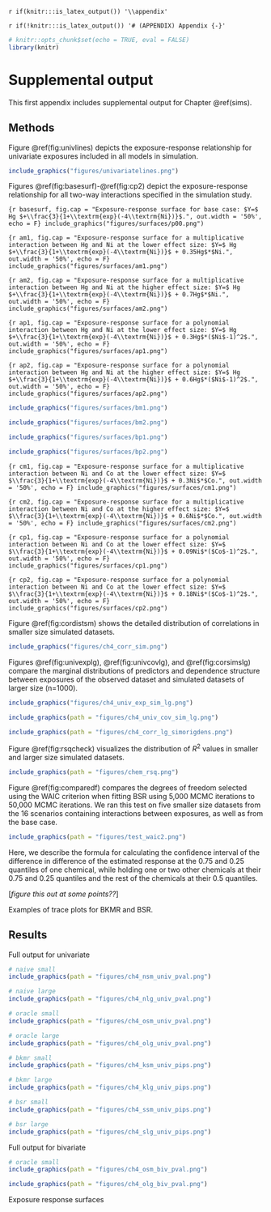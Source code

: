 `r if(knitr:::is_latex_output()) '\\appendix'`

`r if(!knitr:::is_latex_output()) '# (APPENDIX) Appendix {-}'` 
<!--
The first appendix must start with the above text. Do not remove!
-->

```r
# knitr::opts_chunk$set(echo = TRUE, eval = FALSE)
library(knitr)
```

# Supplemental output {#appa} 

This first appendix includes supplemental output for Chapter \@ref(sims). 

## Methods {#suppmethods}

Figure \@ref(fig:univlines) depicts the exposure-response relationship for univariate exposures included in all models in simulation. 

```r
include_graphics("figures/univariatelines.png")
```


Figures \@ref(fig:basesurf)-\@ref(fig:cp2) depict the exposure-response relationship for all two-way interactions specified in the simulation study. 

```{r basesurf, fig.cap = "Exposure-response surface for base case: $Y=$ Hg $+\\frac{3}{1+\\textrm{exp}(-4\\textrm{Ni})}$.", out.width = '50%', echo = F}
include_graphics("figures/surfaces/p00.png")
```

```{r am1, fig.cap = "Exposure-response surface for a multiplicative interaction between Hg and Ni at the lower effect size: $Y=$ Hg $+\\frac{3}{1+\\textrm{exp}(-4\\textrm{Ni})}$ + 0.35Hg$*$Ni.", out.width = '50%', echo = F}
include_graphics("figures/surfaces/am1.png")
```

```{r am2, fig.cap = "Exposure-response surface for a multiplicative interaction between Hg and Ni at the higher effect size: $Y=$ Hg $+\\frac{3}{1+\\textrm{exp}(-4\\textrm{Ni})}$ + 0.7Hg$*$Ni.", out.width = '50%', echo = F}
include_graphics("figures/surfaces/am2.png")
```

```{r ap1, fig.cap = "Exposure-response surface for a polynomial interaction between Hg and Ni at the lower effect size: $Y=$ Hg $+\\frac{3}{1+\\textrm{exp}(-4\\textrm{Ni})}$ + 0.3Hg$*($Ni$-1)^2$.", out.width = '50%', echo = F}
include_graphics("figures/surfaces/ap1.png")
```

```{r ap2, fig.cap = "Exposure-response surface for a polynomial interaction between Hg and Ni at the higher effect size: $Y=$ Hg $+\\frac{3}{1+\\textrm{exp}(-4\\textrm{Ni})}$ + 0.6Hg$*($Ni$-1)^2$.", out.width = '50%', echo = F}
include_graphics("figures/surfaces/ap2.png")
```

```r
include_graphics("figures/surfaces/bm1.png")
```

```r
include_graphics("figures/surfaces/bm2.png")
```

```r
include_graphics("figures/surfaces/bp1.png")
```

```r
include_graphics("figures/surfaces/bp2.png")
```

```{r cm1, fig.cap = "Exposure-response surface for a multiplicative interaction between Ni and Co at the lower effect size: $Y=$ $\\frac{3}{1+\\textrm{exp}(-4\\textrm{Ni})}$ + 0.3Ni$*$Co.", out.width = '50%', echo = F}
include_graphics("figures/surfaces/cm1.png")
```

```{r cm2, fig.cap = "Exposure-response surface for a multiplicative interaction between Ni and Co at the higher effect size: $Y=$ $\\frac{3}{1+\\textrm{exp}(-4\\textrm{Ni})}$ + 0.6Ni$*$Co.", out.width = '50%', echo = F}
include_graphics("figures/surfaces/cm2.png")
```

```{r cp1, fig.cap = "Exposure-response surface for a polynomial interaction between Ni and Co at the lower effect size: $Y=$ $\\frac{3}{1+\\textrm{exp}(-4\\textrm{Ni})}$ + 0.09Ni$*($Co$-1)^2$.", out.width = '50%', echo = F}
include_graphics("figures/surfaces/cp1.png")
```

```{r cp2, fig.cap = "Exposure-response surface for a polynomial interaction between Ni and Co at the lower effect size: $Y=$ $\\frac{3}{1+\\textrm{exp}(-4\\textrm{Ni})}$ + 0.18Ni$*($Co$-1)^2$.", out.width = '50%', echo = F}
include_graphics("figures/surfaces/cp2.png")
```

Figure \@ref(fig:cordistsm) shows the detailed distribution of correlations in smaller size simulated datasets. 

```r
include_graphics("figures/ch4_corr_sim.png")
```

Figures \@ref(fig:univexplg), \@ref(fig:univcovlg), and \@ref(fig:corsimslg) compare the marginal distributions of predictors and dependence structure between exposures of the observed dataset and simulated datasets of larger size (n=1000). 

```r
include_graphics("figures/ch4_univ_exp_sim_lg.png")
```

```r
include_graphics(path = "figures/ch4_univ_cov_sim_lg.png")
```

```r
include_graphics(path = "figures/ch4_corr_lg_simorigdens.png")
```

Figure \@ref(fig:rsqcheck) visualizes the distribution of $R^2$ values in smaller and larger size simulated datasets.

```r
include_graphics(path = "figures/chem_rsq.png")
```


Figure \@ref(fig:comparedf) compares the degrees of freedom selected using the WAIC criterion when fitting BSR using 5,000 MCMC iterations to 50,000 MCMC iterations. We ran this test on five smaller size datasets from the 16 scenarios containing interactions between exposures, as well as from the base case. 

```r
include_graphics(path = "figures/test_waic2.png")
```

Here, we describe the formula for calculating the confidence interval of the difference in difference of the estimated response at the 0.75 and 0.25 quantiles of one chemical, while holding one or two other chemicals at their 0.75 and 0.25 quantiles and the rest of the chemicals at their 0.5 quantiles. 

[*figure this out at some points??*]

Examples of trace plots for BKMR and BSR. 


## Results {#suppresults}

Full output for univariate

```r
# naive small
include_graphics(path = "figures/ch4_nsm_univ_pval.png")
```


```r
# naive large
include_graphics(path = "figures/ch4_nlg_univ_pval.png")
```


```r
# oracle small
include_graphics(path = "figures/ch4_osm_univ_pval.png")
```


```r
# oracle large
include_graphics(path = "figures/ch4_olg_univ_pval.png")
```


```r
# bkmr small
include_graphics(path = "figures/ch4_ksm_univ_pips.png")
```


```r
# bkmr large
include_graphics(path = "figures/ch4_klg_univ_pips.png")
```


```r
# bsr small
include_graphics(path = "figures/ch4_ssm_univ_pips.png")
```


```r
# bsr large
include_graphics(path = "figures/ch4_slg_univ_pips.png")
```

Full output for bivariate

```r
# oracle small
include_graphics(path = "figures/ch4_osm_biv_pval.png")
```

```r
include_graphics(path = "figures/ch4_olg_biv_pval.png")
```

Exposure response surfaces

```r

```

